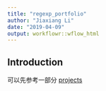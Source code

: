 ```yaml
---
title: "regexp_portfolio"
author: "Jiaxiang Li"
date: "2019-04-09"
output: workflowr::wflow_html
---
```


## Introduction

可以先参考一部分 [projects](https://projects.lukehaas.me/regexhub/)